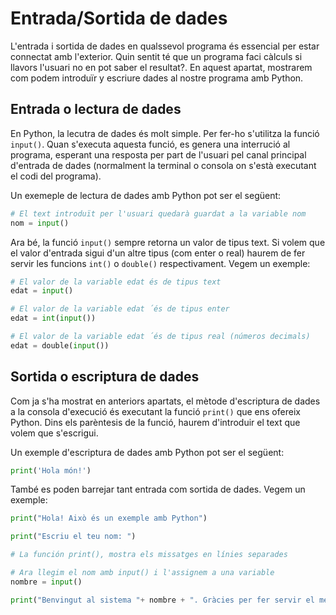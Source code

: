 
# Entrada/Sortida de dades

L'entrada i sortida de dades en qualssevol programa és essencial per estar connectat amb l'exterior. Quin sentit té que un programa faci càlculs si llavors l'usuari no en pot saber el resultat?.
En aquest apartat, mostrarem com podem introduïr y escriure dades al nostre programa amb Python.

## Entrada o lectura de dades
En Python, la lecutra de dades és molt simple. Per fer-ho s'utilitza la funció `input()`. Quan s'executa aquesta funció, es genera una interrució al programa, esperant una resposta per part de l'usuari pel canal principal d'entrada de dades (normalment la terminal o consola on s'està executant el codi del programa).

Un exemeple de lectura de dades amb Python pot ser el següent:

```python
# El text introduït per l'usuari quedarà guardat a la variable nom
nom = input()
```

Ara bé, la funció `input()` sempre retorna un valor de tipus text. Si volem que el valor d'entrada sigui d'un altre tipus (com enter o real) haurem de fer servir les funcions `int()` o `double()` respectivament. 
Vegem un exemple:
```python
# El valor de la variable edat és de tipus text
edat = input()

# El valor de la variable edat ´és de tipus enter
edat = int(input())

# El valor de la variable edat ´és de tipus real (números decimals)
edat = double(input())
```

## Sortida o escriptura de dades

Com ja s'ha mostrat en anteriors apartats, el mètode d'escriptura de dades a la consola d'execució és executant la funció `print()` que ens ofereix Python. Dins els parèntesis de la funció, haurem d'introduir el text que volem que s'escrigui.

Un exemple d'escriptura de dades amb Python pot ser el següent:
```python
print('Hola món!')
```
També es poden barrejar tant entrada com sortida de dades. Vegem un exemple:
```python
print("Hola! Això és un exemple amb Python")

print("Escriu el teu nom: ")

# La función print(), mostra els missatges en línies separades

# Ara llegim el nom amb input() i l'assignem a una variable
nombre = input()

print("Benvingut al sistema "+ nombre + ". Gràcies per fer servir el meu programa.")
```
